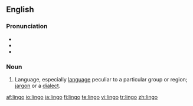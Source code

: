 ==English==

===Pronunciation===
* {{IPA|/ˈlɪn.go/}}
* {{audio|en-us-lingo.ogg|Audio (US)}}
* {{rhymes|ɪŋɡəʊ}}

===Noun===
{{en-noun|pl2=lingoes}}

# Language, especially [[language]] peculiar to a particular group or region; [[jargon]] or a [[dialect]].

[[af:lingo]]
[[io:lingo]]
[[ja:lingo]]
[[fi:lingo]]
[[te:lingo]]
[[vi:lingo]]
[[tr:lingo]]
[[zh:lingo]]